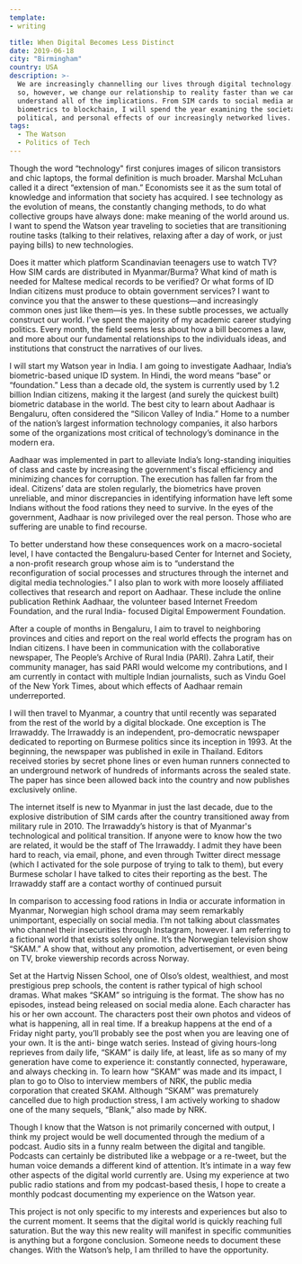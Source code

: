 ```yaml
---
template:
- writing

title: When Digital Becomes Less Distinct
date: 2019-06-18
city: "Birmingham"
country: USA
description: >-
  We are increasingly channelling our lives through digital technology. In doing
  so, however, we change our relationship to reality faster than we can
  understand all of the implications. From SIM cards to social media and
  biometrics to blockchain, I will spend the year examining the societal,
  political, and personal effects of our increasingly networked lives.
tags:
  - The Watson
  - Politics of Tech
---
```


Though the word “technology" first conjures images of silicon transistors and chic laptops, the formal definition is much broader. Marshal McLuhan called it a direct “extension of man.” Economists see it as the sum total of knowledge and information that society has acquired. I see technology as the evolution of means, the constantly changing methods, to do what collective groups have always done: make meaning of the world around us. I want to spend the Watson year traveling to societies that are transitioning routine tasks (talking to their relatives, relaxing after a day of work, or just paying bills) to new technologies.

Does it matter which platform Scandinavian teenagers use to watch TV? How SIM cards are distributed in Myanmar/Burma? What kind of math is needed for Maltese medical records to be verified? Or what forms of ID Indian citizens must produce to obtain government services? I want to convince you that the answer to these questions—and increasingly common ones just like them—is yes. In these subtle processes, we actually construct our world. I’ve spent the majority of my academic career studying politics. Every month, the field seems less about how a bill becomes a law, and more about our fundamental relationships to the individuals ideas, and institutions that construct the narratives of our lives.

I will start my Watson year in India. I am going to investigate Aadhaar, India’s biometric-based unique ID system. In Hindi, the word means “base” or “foundation.” Less than a decade old, the system is currently used by 1.2 billion Indian citizens, making it the largest (and surely the quickest built) biometric database in the world. The best city to learn about Aadhaar is Bengaluru, often considered the “Silicon Valley of India.” Home to a number of the nation’s largest information technology companies, it also harbors some of the organizations most critical of technology’s dominance in the modern era.

Aadhaar was implemented in part to alleviate India’s long-standing iniquities of class and caste by increasing the government's fiscal efficiency and minimizing chances for corruption. The execution has fallen far from the ideal. Citizens’ data are stolen regularly, the biometrics have proven unreliable, and minor discrepancies in identifying information have left some Indians without the food rations they need to survive. In the eyes of the government, Aadhaar is now privileged over the real person. Those who are suffering are unable to find recourse.

To better understand how these consequences work on a macro-societal level, I have contacted the Bengaluru-based Center for Internet and Society, a non-profit research group whose aim is to “understand the reconfiguration of social processes and structures through the internet and digital media technologies.” I also plan to work with more loosely affiliated collectives that research and report on Aadhaar. These include the online publication Rethink Aadhaar, the volunteer based Internet Freedom Foundation, and the rural India- focused Digital Empowerment Foundation.

After a couple of months in Bengaluru, I aim to travel to neighboring provinces and cities and report on the real world effects the program has on Indian citizens. I have been in communication with the collaborative newspaper, The People’s Archive of Rural India (PARI). Zahra Latif, their community manager, has said PARI would welcome my contributions, and I am currently in contact with multiple Indian journalists, such as Vindu Goel of the New York Times, about which effects of Aadhaar remain underreported.

I will then travel to Myanmar, a country that until recently was separated from the rest of the world by a digital blockade. One exception is The Irrawaddy. The Irrawaddy is an independent, pro-democratic newspaper dedicated to reporting on Burmese politics since its inception in 1993. At the beginning, the newspaper was published in exile in Thailand. Editors received stories by secret phone lines or even human runners connected to an underground network of hundreds of informants across the sealed state. The paper has since been allowed back into the country and now publishes exclusively online.

The internet itself is new to Myanmar in just the last decade, due to the explosive distribution of SIM cards after the country transitioned away from military rule in 2010. The Irrawaddy’s history is that of Myanmar's technological and political transition. If anyone were to know how the two are related, it would be the staff of The Irrawaddy. I admit they have been hard to reach, via email, phone, and even through Twitter direct message (which I activated for the sole purpose of trying to talk to them), but every Burmese scholar I have talked to cites their reporting as the best. The Irrawaddy staff are a contact worthy of continued pursuit

In comparison to accessing food rations in India or accurate information in Myanmar, Norwegian high school drama may seem remarkably unimportant, especially on social media. I’m not talking about classmates who channel their insecurities through Instagram, however. I am referring to a fictional world that exists solely online. It’s the Norwegian television show “SKAM.” A show that, without any promotion, advertisement, or even being on TV, broke viewership records across Norway.

Set at the Hartvig Nissen School, one of Olso’s oldest, wealthiest, and most prestigious prep schools, the content is rather typical of high school dramas. What makes “SKAM” so intriguing is the format. The show has no episodes, instead being released on social media alone. Each character has his or her own account. The characters post their own photos and videos of what is happening, all in real time. If a breakup happens at the end of a Friday night party, you’ll probably see the post when you are leaving one of your own. It is the anti- binge watch series. Instead of giving hours-long reprieves from daily life, “SKAM” is daily life, at least, life as so many of my generation have come to experience it: constantly connected, hyperaware, and always checking in. To learn how “SKAM” was made and its impact, I plan to go to Olso to interview members of NRK, the public media corporation that created SKAM. Although “SKAM” was prematurely cancelled due to high production stress, I am actively working to shadow one of the many sequels, “Blank,” also made by NRK.

Though I know that the Watson is not primarily concerned with output, I think my project would be well documented through the medium of a podcast. Audio sits in a funny realm between the digital and tangible. Podcasts can certainly be distributed like a webpage or a re-tweet, but the human voice demands a different kind of attention. It’s intimate in a way few other aspects of the digital world currently are. Using my experience at two public radio stations and from my podcast-based thesis, I hope to create a monthly podcast documenting my experience on the Watson year.

This project is not only specific to my interests and experiences but also to the current moment. It seems that the digital world is quickly reaching full saturation. But the way this new reality will manifest in specific communities is anything but a forgone conclusion. Someone needs to document these changes. With the Watson’s help, I am thrilled to have the opportunity.
